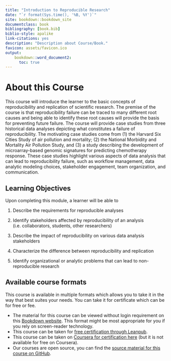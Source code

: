 ```yaml
---
title: "Introduction to Reproducible Research"
date: "`r format(Sys.time(), '%B, %Y')`"
site: bookdown::bookdown_site
documentclass: book
bibliography: [book.bib]
biblio-style: apalike
link-citations: yes
description: "Description about Course/Book."
favicon: assets/favicon.ico
output:
    bookdown::word_document2:
      toc: true
---
```


# About this Course {-} 

This course will introduce the learner to the basic concepts of reproducibility and replication of scientific research. The premise of the course is that reproducibility failure can be traced to many different root causes and being able to identify these root causes will provide the basis for preventing future failure. The course will provide case studies from three historical data analyses depicting what constitutes a failure of reproducibility. The motivating case studies come from (1) the Harvard Six Cities Study of air pollution and mortality; (2) the National Morbidity and Mortality Air Pollution Study, and (3) a study describing the development of microarray-based genomic signatures for predicting chemotherapy response. These case studies highlight various aspects of data analysis that can lead to reproducibility failure, such as workflow management, data analytic modeling choices, stakeholder engagement, team organization, and communication.

## Learning Objectives {-}

Upon completing this module, a learner will be able to

1. Describe the requirements for reproducible analyses

2. Identify stakeholders affected by reproducibility of an analysis (i.e. collaborators, students, other researchers)

3. Describe the impact of reproducibility on various data analysis stakeholders 

4. Characterize the difference between reproducibility and replication

5. Identify organizational or analytic problems that can lead to non-reproducible research




## Available course formats {-}

This course is available in multiple formats which allows you to take it in the way that best suites your needs. You can take it for certificate which can be for free or fee.

- The material for this course can be viewed without login requirement on this [Bookdown website](LINK HERE). This format might be most appropriate for you if you rely on screen-reader technology.
- This course can be taken for [free certification through Leanpub](LINK HERE).
- This course can be taken on [Coursera for certification here](LINK HERE) (but it is not available for free on Coursera).
- Our courses are open source, you can find the [source material for this course on GitHub](https://github.com/fhdsl/Introduction_to_reproducible_research).
